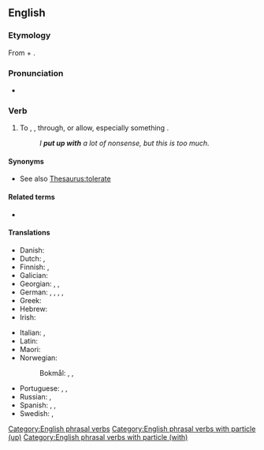 ==English==

===Etymology===
From {{m|en|put up}} + {{m|en|with}}.

===Pronunciation===
* {{audio|En-au-put up with.ogg|Audio (AU)|lang=en}}

===Verb===
{{en-verb|puts up with|putting up with|put up with}}

# {{lb|en|idiomatic}} To {{l|en|endure}}, {{l|en|tolerate}}, {{l|en|suffer}} through, or allow, especially something {{l|en|annoying}}.
#: ''I '''put up with''' a lot of nonsense, but this is too much.''

====Synonyms====
* See also [[Thesaurus:tolerate]]

====Related terms====
* {{l|en|put up}}

====Translations====
{{trans-see|to put up with|bear}}

{{trans-top|to tolerate, suffer through}}
* Danish: {{t|da|finde sig i}}
* Dutch: {{t+|nl|ondergaan}}, {{t+|nl|verdragen}}
* Finnish: {{t+|fi|sietää}}, {{t+|fi|sulattaa}}
* Galician: {{t+|gl|aturar}}
* Georgian: {{t|ka|ატარებს|sc=Geor}}, {{t|ka|იტანს|sc=Geor}}, {{t|ka|ძლებს|sc=Geor}}
* German: {{t+|de|in Kauf nehmen}}, {{t+|de|hinnehmen}}, {{t+|de|akzeptieren}}, {{t|de|mit etwas klarkommen}}, {{t+|de|klarkommen}}
* Greek: {{t+|el|ανέχομαι|sc=Grek}}
* Hebrew: {{t|he|להשלים עם|tr=lehashlim 'im|sc=Hebr}}
* Irish: {{t|ga|cuir suas le}}
{{trans-mid}}
* Italian: {{t+|it|sopportare}}, {{t+|it|tollerare}}
* Latin: {{t|la|perpetior}}
* Maori: {{t|mi|koromaki}}
* Norwegian:
*: Bokmål: {{t|nb|avfinne seg med}}, {{t+|nb|tåle}}, {{t|nb|tolerere}}
* Portuguese: {{t+|pt|aguentar}}, {{t+|pt|suportar}}, {{t+|pt|tolerar}}
* Russian: {{t+|ru|сноси́ть|n}}, {{t+|ru|терпе́ть|n}}
* Spanish: {{t+|es|aguantar}}, {{t+|es|soportar}}, {{t+|es|tolerar}}
* Swedish: {{t|sv|stå ut med}}, {{t|sv|finna sig i}}
{{trans-bottom}}

[[Category:English phrasal verbs]]
[[Category:English phrasal verbs with particle (up)]]
[[Category:English phrasal verbs with particle (with)]]